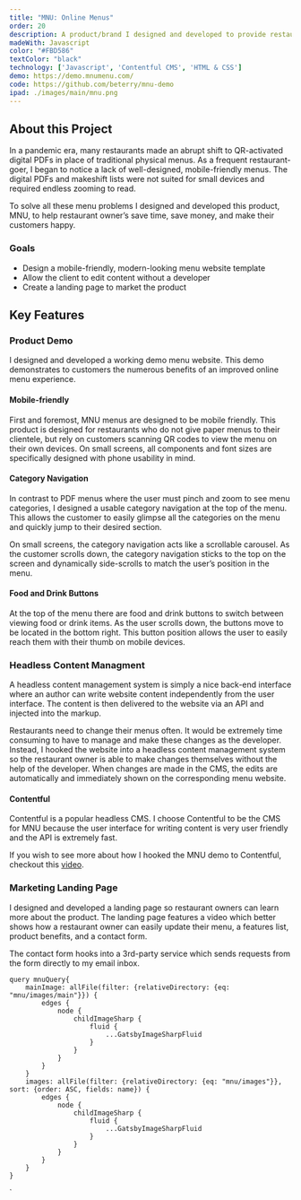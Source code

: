 ```yaml
---
title: "MNU: Online Menus"
order: 20
description: A product/brand I designed and developed to provide restaurant owners with well-designed, mobile-friendly menu websites.
madeWith: Javascript
color: "#FBD586"
textColor: "black"
technology: ['Javascript', 'Contentful CMS', 'HTML & CSS']
demo: https://demo.mnumenu.com/
code: https://github.com/beterry/mnu-demo
ipad: ./images/main/mnu.png
---
```



## About this Project

In a pandemic era, many restaurants made an abrupt shift to QR-activated digital PDFs in place of traditional physical menus. As a frequent restaurant-goer, I began to notice a lack of well-designed, mobile-friendly menus. The digital PDFs and makeshift lists were not suited for small devices and required endless zooming to read.

To solve all these menu problems I designed and developed this product, MNU, to help restaurant owner’s save time, save money, and make their customers happy.

### Goals

- Design a mobile-friendly, modern-looking menu website template
- Allow the client to edit content without a developer
- Create a landing page to market the product

## Key Features

### Product Demo

I designed and developed a working demo menu website. This demo demonstrates to customers the numerous benefits of an improved online menu experience.

#### Mobile-friendly

First and foremost, MNU menus are designed to be mobile friendly. This product is designed for restaurants who do not give paper menus to their clientele, but rely on customers scanning QR codes to view the menu on their own devices. On small screens, all components and font sizes are specifically designed with phone usability in mind.

#### Category Navigation

In contrast to PDF menus where the user must pinch and zoom to see menu categories, I designed a usable category navigation at the top of the menu. This allows the customer to easily glimpse all the categories on the menu and quickly jump to their desired section.

On small screens, the category navigation acts like a scrollable carousel. As the customer scrolls down, the category navigation sticks to the top on the screen and dynamically side-scrolls to match the user’s position in the menu.

#### Food and Drink Buttons

At the top of the menu there are food and drink buttons to switch between viewing food or drink items. As the user scrolls down, the buttons move to be located in the bottom right. This button position allows the user to easily reach them with their thumb on mobile devices.

### Headless Content Managment

A headless content management system is simply a nice back-end interface where an author can write website content independently from the user interface. The content is then delivered to the website via an API and injected into the markup.

Restaurants need to change their menus often. It would be extremely time consuming to have to manage and make these changes as the developer. Instead, I hooked the website into a headless content management system so the restaurant owner is able to make changes themselves without the help of the developer. When changes are made in the CMS, the edits are automatically and immediately shown on the corresponding menu website.

#### Contentful

Contentful is a popular headless CMS. I choose Contentful to be the CMS for MNU because the user interface for writing content is very user friendly and the API is extremely fast. 

<Callout emoji='&#128249;'>
    If you wish to see more about how I hooked the MNU demo to Contentful, checkout this <a href='#'>video</a>.
</Callout>

### Marketing Landing Page

I designed and developed a landing page so restaurant owners can learn more about the product. The landing page features a video which better shows how a restaurant owner can easily update their menu, a features list, product benefits, and a contact form.

The contact form hooks into a 3rd-party service which sends requests from the form directly to my email inbox.

    query mnuQuery{
        mainImage: allFile(filter: {relativeDirectory: {eq: "mnu/images/main"}}) {
            edges {
                node {
                    childImageSharp {
                        fluid {
                            ...GatsbyImageSharpFluid
                        }
                    }
                }
            }
        }
        images: allFile(filter: {relativeDirectory: {eq: "mnu/images"}}, sort: {order: ASC, fields: name}) {
            edges {
                node {
                    childImageSharp {
                        fluid {
                            ...GatsbyImageSharpFluid
                        }
                    }
                }
            }
        }
    }
`